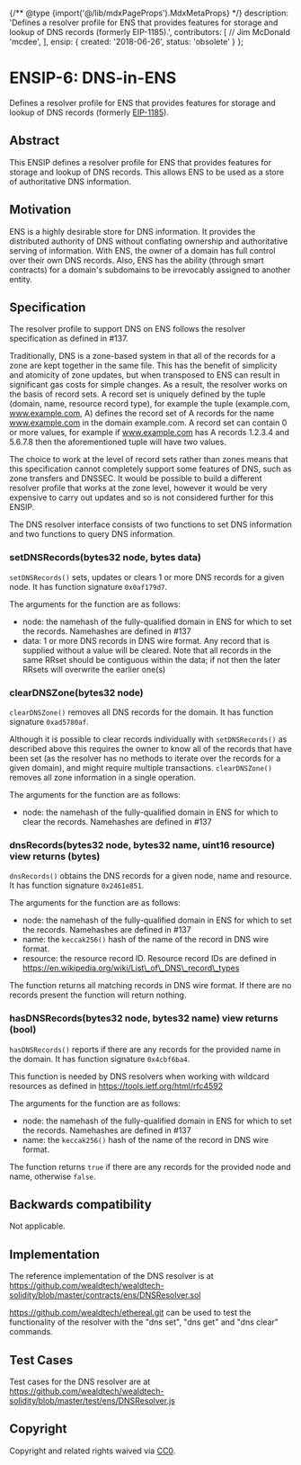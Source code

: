 {/** @type {import('@/lib/mdxPageProps').MdxMetaProps} */}
    description: 'Defines a resolver profile for ENS that provides features for storage and lookup of DNS records (formerly EIP-1185).',
    contributors: [
        // Jim McDonald
        'mcdee',
    ],
    ensip: {
        created: '2018-06-26',
        status: 'obsolete'
    }
};

# ENSIP-6: DNS-in-ENS

Defines a resolver profile for ENS that provides features for storage and lookup of DNS records (formerly [EIP-1185](https://eips.ethereum.org/EIPS/eip-1185)).

## Abstract

This ENSIP defines a resolver profile for ENS that provides features for storage and lookup of DNS records. This allows ENS to be used as a store of authoritative DNS information.

## Motivation

ENS is a highly desirable store for DNS information. It provides the distributed authority of DNS without conflating ownership and authoritative serving of information. With ENS, the owner of a domain has full control over their own DNS records. Also, ENS has the ability (through smart contracts) for a domain's subdomains to be irrevocably assigned to another entity.

## Specification

The resolver profile to support DNS on ENS follows the resolver specification as defined in #137.

Traditionally, DNS is a zone-based system in that all of the records for a zone are kept together in the same file. This has the benefit of simplicity and atomicity of zone updates, but when transposed to ENS can result in significant gas costs for simple changes. As a result, the resolver works on the basis of record sets. A record set is uniquely defined by the tuple (domain, name, resource record type), for example the tuple (example.com, www.example.com, A) defines the record set of A records for the name www.example.com in the domain example.com. A record set can contain 0 or more values, for example if www.example.com has A records 1.2.3.4 and 5.6.7.8 then the aforementioned tuple will have two values.

The choice to work at the level of record sets rather than zones means that this specification cannot completely support some features of DNS, such as zone transfers and DNSSEC. It would be possible to build a different resolver profile that works at the zone level, however it would be very expensive to carry out updates and so is not considered further for this ENSIP.

The DNS resolver interface consists of two functions to set DNS information and two functions to query DNS information.

### setDNSRecords(bytes32 node, bytes data)

`setDNSRecords()` sets, updates or clears 1 or more DNS records for a given node. It has function signature `0x0af179d7`.

The arguments for the function are as follows:

-   node: the namehash of the fully-qualified domain in ENS for which to set the records. Namehashes are defined in #137
-   data: 1 or more DNS records in DNS wire format. Any record that is supplied without a value will be cleared. Note that all records in the same RRset should be contiguous within the data; if not then the later RRsets will overwrite the earlier one(s)

### clearDNSZone(bytes32 node)

`clearDNSZone()` removes all DNS records for the domain. It has function signature `0xad5780af`.

Although it is possible to clear records individually with `setDNSRecords()` as described above this requires the owner to know all of the records that have been set (as the resolver has no methods to iterate over the records for a given domain), and might require multiple transactions. `clearDNSZone()` removes all zone information in a single operation.

The arguments for the function are as follows:

-   node: the namehash of the fully-qualified domain in ENS for which to clear the records. Namehashes are defined in #137

### dnsRecords(bytes32 node, bytes32 name, uint16 resource) view returns (bytes)

`dnsRecords()` obtains the DNS records for a given node, name and resource. It has function signature `0x2461e851`.

The arguments for the function are as follows:

-   node: the namehash of the fully-qualified domain in ENS for which to set the records. Namehashes are defined in #137
-   name: the `keccak256()` hash of the name of the record in DNS wire format.
-   resource: the resource record ID. Resource record IDs are defined in https://en.wikipedia.org/wiki/List\_of\_DNS\_record\_types

The function returns all matching records in DNS wire format. If there are no records present the function will return nothing.

### hasDNSRecords(bytes32 node, bytes32 name) view returns (bool)

`hasDNSRecords()` reports if there are any records for the provided name in the domain. It has function signature `0x4cbf6ba4`.

This function is needed by DNS resolvers when working with wildcard resources as defined in https://tools.ietf.org/html/rfc4592

The arguments for the function are as follows:

-   node: the namehash of the fully-qualified domain in ENS for which to set the records. Namehashes are defined in #137
-   name: the `keccak256()` hash of the name of the record in DNS wire format.

The function returns `true` if there are any records for the provided node and name, otherwise `false`.

## Backwards compatibility

Not applicable.

## Implementation

The reference implementation of the DNS resolver is at https://github.com/wealdtech/wealdtech-solidity/blob/master/contracts/ens/DNSResolver.sol

https://github.com/wealdtech/ethereal.git can be used to test the functionality of the resolver with the "dns set", "dns get" and "dns clear" commands.

## Test Cases

Test cases for the DNS resolver are at https://github.com/wealdtech/wealdtech-solidity/blob/master/test/ens/DNSResolver.js

## Copyright

Copyright and related rights waived via [CC0](https://creativecommons.org/publicdomain/zero/1.0/).
